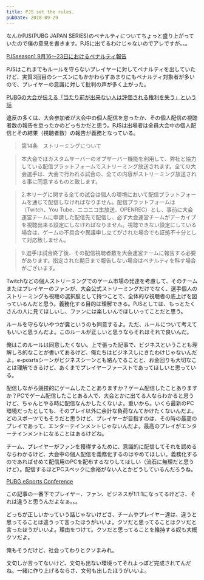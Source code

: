 ```yaml
---
title: PJS set the rules.
pubDate: 2018-09-29
---
```


なんかPJS(PUBG JAPAN SERIES)のペナルティについてちょっと盛り上がっていたので僕の意見を書きます。PJSに出てるわけじゃないのでアレですが。。。

[PJSseason1 9月16～23日におけるペナルティ報告](https://pubgleague.dmm.com/news/detail/0927penalty)

PJSはこれまでもルールを守らないプレイヤーに対してペナルティを出していたけど、実質3回目のシーズンにもかかわらずあまりにもペナルティ対象者が多いので、プレイヤーの意識に対して批判の声が多く上がった。

[PUBGの大会が伝える「当たり前が出来ない人は評価される権利を失う」という話](https://note.mu/rainbee/n/n41421c817c1b)

違反の多くは、大会参加者が大会中の個人配信を怠ったか、その個人配信の視聴者数の報告を怠ったかのどっちかだと思う。PJSは出場者は全員大会中の個人配信とその結果（視聴者数）の報告が義務となっている。

>第14条　ストリーミングについて

>本大会ではカスタムサーバーのオブザーバー機能を利用して、弊社と協力している配信プラットフォームでストリーミング放送されます。全ての大会選手は、大会で行われる試合の、全ての内容がストリーミング放送される事に同意するものと致します。

>2.本リーグに関する全ての試合は個人の環境において配信プラットフォームを通じて配信しなければなりません。配信プラットフォームは（Twitch、You Tube、ニコニコ生放送、OPENREC）とし、事前に大会運営チームに申請した配信先で配信し、必ず大会運営チームがアーカイブを視聴出来る設定にしなければなりません。視聴できない設定にしている場合は、ゲームの不具合や異議申し立てがされた場合でも証拠不十分として対応致しません。

>9.選手は試合終了後、その配信視聴者数を大会運営チームに報告する必要があります。指定された期日まで報告しない場合はペナルティを科す場合がございます。

Twitchなどの個人ストリーミングでのゲーム市場の発達を考慮して、そのチームまたはプレイヤーのファンが、大会公式ストリーミングだけでなく、選手個人のストリーミングも視聴の選択肢として持つことで、全体的な視聴者の底上げを図っているんだと思う。義務化する目的は理解できる。PJSとしては、もっとたくさんの人に見てほしいし、ファンには楽しいんでほしいってことだと思う。

ルールを守らないやつが糞というのも同意するよ。ただ、ルールについて考えてもいいと思うんだよ。このルールが正しいと思うならそれはそれで良いんだ。

俺はこのルールは同意したくない。上で張った記事で、ビジネスということも理解しろ的なことが書いてあるけど、俺たちはビジネスしにきたわけじゃないんだよ。e-posrtsシーンがビジネスシーンとも絡んでることと、お金回りも大切なことは理解できるけど、あくまでプレイヤーファーストであってほしいと思っている。

配信しながら競技的にゲームしたことありますか？ゲーム配信したことありますか？PCでゲーム配信したことある人で、大会とかに出てる人ならわかると思うけど、ちゃんとやる時に配信なんかしたくないよ。重いから。いくら最新のPC環境だったとしても、そのプレイ以外に余計な負荷なんてかけたくないんだよ。どのスポーツでもそうだと思うけど、プレイヤーが目指すのは、その時の最高のプレイであって、エンターテインメントじゃないんだよ。最高のプレイがエンターテインメントになることはあるけどね。

チーム、プレイヤーがファンを獲得するために、意識的に配信してそれを認めるならわかるけど、大会中の個人配信を義務化するのはやめてほしい。義務化するのであればせめて配信用のPCを配布するなりしてほしい（流石に無理だと思うけど）。配信するほどPCスペックに余裕がない人とかどうしているんだろうね。

[PUBG eSports Conference](https://www.4gamer.net/games/348/G034868/20180922001/)

この記事の一番下でプレイヤー、ファン、ビジネスが1:1:1になってるけどさ、それは違うと思うんだよなぁ。。。

どっちが正しいかっていう話じゃないけどさ、チームやプレイヤー達は、違うと思ってることは違うって言ったほうがいいよ。クソだと思ってることはクソだと言ったほうがいいよ。理由をつけて。クソだと思ってることを維持する奴も大概クソだよ。

俺もそうだけど、社会ってわりとクソまみれ。

文句しか言ってないけど、文句も出ない環境ってそれよっぽど完成されてんだね。一緒に作り上げるならさ、文句も出したほうがいいよ。
